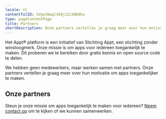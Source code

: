 ```yaml
---
locale: nl
contentfulID: 5Vgo1Naql169j12LkNb9ku
type: pageContentPage
title: Partners
shortDescription: Onze partners vertellen je graag meer over hun motivatie om apps toegankelijker te maken.
---
```


Het Appt® platform is een initiatief van Stichting Appt, een stichting zonder winstoogmerk. Onze missie is om apps voor iedereen toegankelijk te maken. Dit proberen we te bereiken door gratis kennis en open source code te delen.

We hebben geen medewerkers, maar werken samen met partners. Onze partners vertellen je graag meer over hun motivatie om apps toegankelijker te maken.

## Onze partners

<LinkList title="Partners link list" isHighlighted={true}>
  <LinkListItem url="/en/partners/abra" title="Read more about Abra" pageTitle="Abra" shortDescription="Abra builds software and provides consulting to make digital accessibility understandable for everyone." icon="/img/light/Abra icon (black).svg" darkIcon="/img/dark/Abra icon (white).svg" iconAlt="Abra icon in black colors"/>
  <LinkListItem url="/en/partners/q42" title="Read more about Q42" pageTitle="Q42" shortDescription="Digital product studio Q42 is co-initiator of Appt.org and created the library for measuring accessibility features in apps." icon="/img/light/q42-logo-black.png" darkIcon="/img/dark/q42-logo-white.png" iconAlt="Q42 logo"/>
</LinkList>

Steun je onze missie om apps toegankelijk te maken voor iedereen? [Neem contact op](mailto:info@appt.org) om te kijken of we kunnen samenwerken.